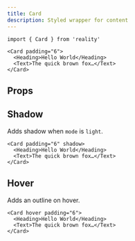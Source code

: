 ```yaml
---
title: Card
description: Styled wrapper for content
---
```


```tsx
import { Card } from 'reality'
```

```tsx live=true expand=true backgroundColor=foregroundTertiary
<Card padding="6">
  <Heading>Hello World</Heading>
  <Text>The quick brown fox…</Text>
</Card>
```

## Props

<PropsTable sourceLink={sourceLink} types={types} />

## Shadow

Adds shadow when `mode` is `light`.

```tsx live=true expand=true
<Card padding="6" shadow>
  <Heading>Hello World</Heading>
  <Text>The quick brown fox…</Text>
</Card>
```

## Hover

Adds an outline on hover.

```tsx live=true expand=true backgroundColor=foregroundTertiary
<Card hover padding="6">
  <Heading>Hello World</Heading>
  <Text>The quick brown fox…</Text>
</Card>
```
